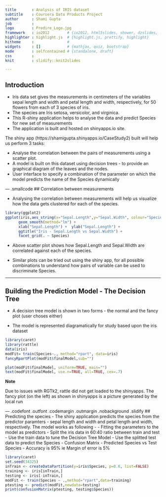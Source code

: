 ```yaml
---
title       : Analysis of IRIS dataset 
subtitle    : Coursera Data Products Project
author      : Shami Gupta
job         : 
logo        : Predire_Logo.jpg
framework   : io2012        # {io2012, html5slides, shower, dzslides, ...}
highlighter : highlight.js  # {highlight.js, prettify, highlight}
hitheme     :               # 
widgets     : []            # {mathjax, quiz, bootstrap}
mode        : selfcontained # {standalone, draft}
css         : 
knit        : slidify::knit2slides

---
```

## Introduction 

 - Iris data set gives the measurements in centimeters of the variables sepal length and width and petal length and width, respectively, for 50 flowers from each of 3 species of iris.
  - The species are Iris setosa, versicolor, and virginica.
  - This R-shiny application helps to analyse the data and predict Species for new set of measurements 
  - The application is built and hosted on shinyapps.io site.

The shiny app (https://shamigupta.shinyapps.io/CaseStudy2) built will help us perform 3 tasks:

  - Analyse the correlation between the pairs of measurements using a scatter plot.
  - A model is built on this dataset using decision trees - to provide an graphical diagram of the leaves and the nodes.
  - User interface to specify a combination of the parameter on which the model predicts the name of the Species dynamically


--- .smallcode 
## Correlation between measurements

  - Analysing the correlation between measurements will help us visualize how the data gets clustered for each of the species.
  
```r
library(ggplot2)
ggplot(iris,aes_string(x="Sepal.Length",y="Sepal.Width", colour="Species")) + geom_point(size=2) +
      geom_smooth(method="lm") +
      xlab("Sepal.Length") +  ylab("Sepal.Length") + 
      ggtitle("Iris - Sepal.Length vs Sepal.Width") +
      facet_grid(. ~ Species)
```
  - Above scatter plot shows how Sepal.Length and Sepal.Width are correlated against each of the species.
    
  - Similar plots can be tried out using the shiny app, for all possible combinations to understand how pairs of variable can be used to discriminate Species.



---
## Building the Prediction Model - The Decision Tree 

  - A decision tree model is shown in two forms - the normal and the fancy plot (user choses either)

  - The model is represented diagramatically for study based upon the iris dataset

```r
library(caret)
library(rattle)
data(iris)
modFit= train(Species~., method="rpart", data=iris)
fancyRpartPlot(modFit$finalModel,sub="")
```

```r
plot(modFit$finalModel, uniform=TRUE, main="")
text(modFit$finalModel, use.n=TRUE, all=TRUE, cex=.7)
```

**Note**

Due to issues with RGTk2, rattle did not get loaded to the shinyapps. The fancy plot (on the left) as shown in shinyapps is a picture generated by the local run


--- .codefont .outfont .codemargin .outmargin .nobackground .slidify
## Predicting the species
  - The shiny application predicts the species from the predictor paramters - sepal length and width and petal length and width, respectively. The model works as following - 
  - Fitting the parameters to the model as predictors - Split the iris data in 60:40 ratio between train and test
  - Use the train data to tune the Decision Tree Model
  - Use the splitted test data to predict the Species
  - Confusion Matrix - Predicted Species vs Test Species - Accuracy is 95% ie Margin of error is 5%
```r
library(caret)
set.seed(34325)
inTrain <- createDataPartition(y=iris$Species, p=0.6, list=FALSE)
training <- iris[inTrain,]
testing <- iris[-inTrain,]
modFit <- train(Species ~ .,method="rpart",data=training)
ptesting <- predict(modFit,newdata=testing)
print(confusionMatrix(ptesting, testing$Species))
```
